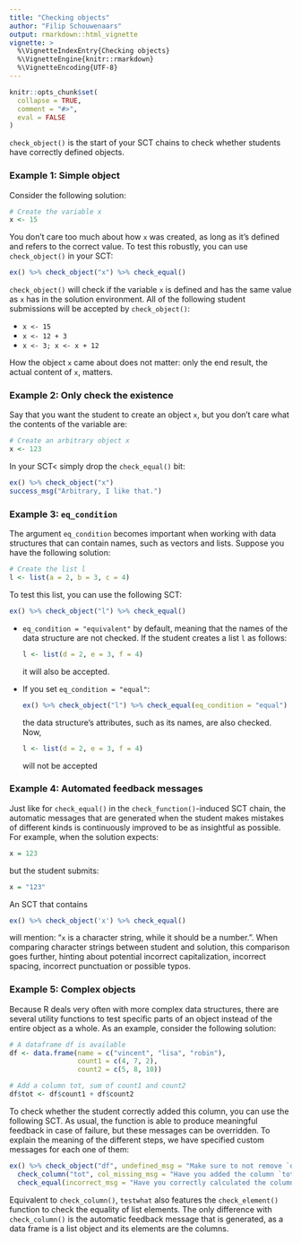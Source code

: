 ```yaml
---
title: "Checking objects"
author: "Filip Schouwenaars"
output: rmarkdown::html_vignette
vignette: >
  %\VignetteIndexEntry{Checking objects}
  %\VignetteEngine{knitr::rmarkdown}
  %\VignetteEncoding{UTF-8}
---
```


```r
knitr::opts_chunk$set(
  collapse = TRUE,
  comment = "#>",
  eval = FALSE
)
```

`check_object()` is the start of your SCT chains to check whether students have correctly defined objects.

### Example 1: Simple object

Consider the following solution:

```r
# Create the variable x
x <- 15
```

You don't care too much about how `x` was created, as long as it's defined and refers to the correct value. To test this robustly, you can use `check_object()` in your SCT:

```r
ex() %>% check_object("x") %>% check_equal()
```

`check_object()` will check if the variable `x` is defined and has the same value as `x` has in the solution environment. All of the following student submissions will be accepted by `check_object()`:

- `x <- 15`
- `x <- 12 + 3`
- `x <- 3; x <- x + 12`

How the object `x` came about does not matter: only the end result, the actual content of `x`, matters.

### Example 2: Only check the existence

Say that you want the student to create an object `x`, but you don't care what the contents of the variable are:

```r
# Create an arbitrary object x
x <- 123
```

In your SCT< simply drop the `check_equal()` bit:

```r
ex() %>% check_object("x")
success_msg("Arbitrary, I like that.")
```

### Example 3: `eq_condition`

The argument `eq_condition` becomes important when working with data structures that can contain names, such as vectors and lists. Suppose you have the following solution:

```r
# Create the list l
l <- list(a = 2, b = 3, c = 4)
```

To test this list, you can use the following SCT:

```r
ex() %>% check_object("l") %>% check_equal()
```

- `eq_condition = "equivalent"` by default, meaning that the names of the data structure are not checked. If the student creates a list `l` as follows:

  ```r
  l <- list(d = 2, e = 3, f = 4)
  ```
  
  it will also be accepted.
  
- If you set `eq_condition = "equal"`:

  ```r
  ex() %>% check_object("l") %>% check_equal(eq_condition = "equal")
  ```
  
  the data structure's attributes, such as its names, are also checked. Now, 
  
  ```r
  l <- list(d = 2, e = 3, f = 4)
  ```
  
  will not be accepted


### Example 4: Automated feedback messages

Just like for `check_equal()` in the `check_function()`-induced SCT chain, the automatic messages that are generated when the student makes mistakes of different kinds is continuously improved to be as insightful as possible. For example, when the solution expects:

```r
x = 123
```

but the student submits:

```r
x = "123"
```

An SCT that contains

```r
ex() %>% check_object('x') %>% check_equal()
```

will mention: "`x` is a character string, while it should be a number.". When comparing character strings between student and solution, this comparison goes further, hinting about potential incorrect capitalization, incorrect spacing, incorrect punctuation or possible typos.


### Example 5: Complex objects

Because R deals very often with more complex data structures, there are several utility functions to test specific parts of an object instead of the entire object as a whole. As an example, consider the following solution:
    
```r
# A dataframe df is available
df <- data.frame(name = c("vincent", "lisa", "robin"),
                 count1 = c(4, 7, 2),
                 count2 = c(5, 8, 10))

# Add a column tot, sum of count1 and count2
df$tot <- df$count1 + df$count2
```

To check whether the student correctly added this column, you can use the following SCT. As usual, the function is able to produce meaningful feedback in case of failure, but these messages can be overridden. To explain the meaning of the different steps, we have specified custom messages for each one of them:

```r
ex() %>% check_object("df", undefined_msg = "Make sure to not remove `df`!") %>%
  check_column("tot", col_missing_msg = "Have you added the column `tot` to `df`?") %>%
  check_equal(incorrect_msg = "Have you correctly calculated the column `tot` based on `count1` and `count2`?")
```

Equivalent to `check_column()`, `testwhat` also features the `check_element()` function to check the equality of list elements. The only difference with `check_column()` is the automatic feedback message that is generated, as a data frame is a list object and its elements are the columns.

